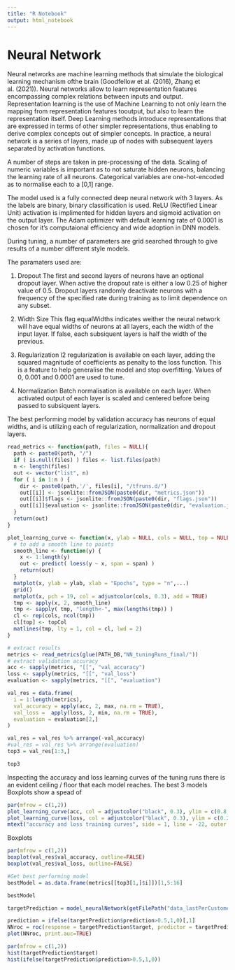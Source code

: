 ```yaml
---
title: "R Notebook"
output: html_notebook
---
```



# Neural Network
Neural networks are machine learning methods that simulate the biological learning mechanism ofthe brain (Goodfellow et al. (2016), Zhang et al. (2021)). Neural networks allow to learn representation features encompassing complex relations between inputs and output. Representation learning is the use of Machine Learning to not only learn the mapping from representation features tooutput, but also to learn the representation itself. Deep Learning methods introduce representations that are expressed in terms of other simpler representations, thus enabling to derive complex concepts out of simpler concepts. In practice, a neural network is a series of layers, made up of nodes with subsequent layers separated by activation functions.


A number of steps are taken in pre-processing of the data. 
Scaling of numeric variables is important as to not saturate hidden neurons, balancing the learning rate of all neurons.
Categorical variables are one-hot-encoded as to normalise each to a [0,1] range.

The model used is a fully connected deep neural network with 3 layers. As the labels are binary, binary classification is used. ReLU (Rectified Linear Unit) activation is implimented for hidden layers and sigmoid activation on the output layer.
The Adam optimizer with default learning rate of 0.0001 is chosen for it's computaional efficiency and wide adoption in DNN models. 

During tuning, a number of parameters are grid searched through to give results of a number different style models. 

The paramaters used are:

1) Dropout
The first and second layers of neurons have an optional dropout layer. When active the dropout rate is either a low 0.25 of higher value of 0.5. Dropout layers randomly deactivate neurons with a frequency of the specified rate during training as to limit dependence on any subset. 

2) Width Size
This flag equalWidths indicates weither the neural network will have equal widths of neurons at all layers, each the width of the input layer.
If false, each subsiquent layers is half the width of the previous.

3) Regularization
l2 regularization is available on each layer, adding the squared magnitude of coefficients as penalty to the loss function.
This is a feature to help generalise the model and stop overfitting.
Values of 0, 0.001 and 0.0001 are used to tune.

4) Normalization
Batch normalisation is available on each layer. When activated output of each layer is scaled and centered before being passed to subsiquent layers.


The best performing model by validation accuracy has neurons of equal widths, and is utilizing each of regularization, normalization and dropout layers.


```r
read_metrics <- function(path, files = NULL){
  path <- paste0(path, "/")
  if ( is.null(files) ) files <- list.files(path)
  n <- length(files)
  out <- vector("list", n)
  for ( i in 1:n ) {
    dir <- paste0(path,'/', files[i], "/tfruns.d/")
    out[[i]] <- jsonlite::fromJSON(paste0(dir, "metrics.json"))
    out[[i]]$flags <- jsonlite::fromJSON(paste0(dir, "flags.json"))
    out[[i]]$evaluation <- jsonlite::fromJSON(paste0(dir, "evaluation.json"))
  }
  return(out)
}

plot_learning_curve <- function(x, ylab = NULL, cols = NULL, top = NULL, topCol = "deepskyblue2", span = 0.4, ...){
  # to add a smooth line to points
  smooth_line <- function(y) {
    x <- 1:length(y)
    out <- predict( loess(y ~ x, span = span) )
    return(out)
  }
  matplot(x, ylab = ylab, xlab = "Epochs", type = "n",...)
  grid()
  matplot(x, pch = 19, col = adjustcolor(cols, 0.3), add = TRUE)
  tmp <- apply(x, 2, smooth_line)
  tmp <- sapply( tmp, "length<-", max(lengths(tmp)) )
  cl <- rep(cols, ncol(tmp))
  cl[top] <- topCol
  matlines(tmp, lty = 1, col = cl, lwd = 2)
}
```

```r
# extract results
metrics <- read_metrics(glue(PATH_DB,"NN_tuningRuns_final/"))
# extract validation accuracy
acc <- sapply(metrics, "[[", "val_accuracy")
loss <- sapply(metrics, "[[", "val_loss")
evaluation <- sapply(metrics, "[[", "evaluation")
```


```r
val_res = data.frame(
  i = 1:length(metrics),
  val_accuracy = apply(acc, 2, max, na.rm = TRUE),
  val_loss =  apply(loss, 2, min, na.rm = TRUE),
  evaluation = evaluation[2,]
)

val_res = val_res %>% arrange(-val_accuracy)
#val_res = val_res %>% arrange(evaluation)
top3 = val_res[1:3,]

top3
```


Inspecting the accuracy and loss learning curves of the tuning runs there is an evident ceiling / floor that each model reaches.
The best 3 models
Boxplots show a spead of 

```r
par(mfrow = c(1,2))
plot_learning_curve(acc, col = adjustcolor("black", 0.3), ylim = c(0.8, 0.9),ylab = "Val accuracy", top = top3$i, topCol = 'skyblue')
plot_learning_curve(loss, col = adjustcolor("black", 0.3), ylim = c(0.2, 0.6),ylab = "Val loss", top = top3$i, topCol = 'orange')
mtext("accuracy and loss training curves", side = 1, line = -22, outer = TRUE)
```

Boxplots
```r
par(mfrow = c(1,2))
boxplot(val_res$val_accuracy, outline=FALSE)
boxplot(val_res$val_loss, outline=FALSE)
```

```r
#Get best performing model
bestModel = as.data.frame(metrics[[top3[1,]$i]])[1,5:16]

bestModel
```

```r
targetPrediction = model_neuralNetwork(getFilePath("data_lastPerCustomerID",".parquet"), tuning = FALSE, bestModelFlags = bestModel)
```


```r
prediction = ifelse(targetPrediction$prediction>0.5,1,0)[,1]
NNroc = roc(response = targetPrediction$target, predictor = targetPrediction$prediction)
plot(NNroc, print.auc=TRUE)
```


```r
par(mfrow = c(1,2))
hist(targetPrediction$target)
hist(ifelse(targetPrediction$prediction>0.5,1,0))
```
